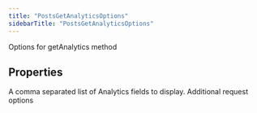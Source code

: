 ```yaml
---
title: "PostsGetAnalyticsOptions"
sidebarTitle: "PostsGetAnalyticsOptions"
---
```


Options for getAnalytics method

## Properties

<ParamField name="analyticsfields" type="any[]">
A comma separated list of Analytics fields to display.
</ParamField>





<ParamField name="requestOptions" type="[RequestOptions](/xdks/typescript/reference/interfaces/RequestOptions)">
Additional request options
</ParamField>



